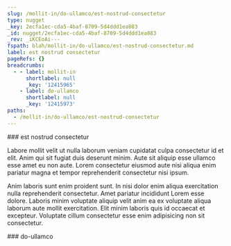 ```yaml
---
slug: /mollit-in/do-ullamco/est-nostrud-consectetur
type: nugget
_key: 2ecfa1ec-cda5-4baf-8709-5d4ddd1ea083
_id: nugget/2ecfa1ec-cda5-4baf-8709-5d4ddd1ea083
_rev: _iKCEoAi---
fspath: blah/mollit-in/do-ullamco/est-nostrud-consectetur.md
label: est nostrud consectetur
pageRefs: {}
breadcrumbs:
  - - label: mollit-in
      shortlabel: null
      _key: '12415965'
    - label: do-ullamco
      shortlabel: null
      _key: '12415973'
paths:
  - /mollit-in/do-ullamco/est-nostrud-consectetur
---
```


<NuggetArea>
<Nugget slug="/mollit-in/do-ullamco/est-nostrud-consectetur" type="nugget" _key="2ecfa1ec-cda5-4baf-8709-5d4ddd1ea083" _id="nugget/2ecfa1ec-cda5-4baf-8709-5d4ddd1ea083" _rev="_iKCEoAi---" fspath="blah/mollit-in/do-ullamco/est-nostrud-consectetur.md" label="est nostrud consectetur" paths="/mollit-in/do-ullamco/est-nostrud-consectetur">
<NuggetBody>
### est nostrud consectetur

Labore mollit velit ut nulla laborum veniam cupidatat culpa consectetur id et elit. Anim qui sit fugiat duis deserunt minim. Aute sit aliquip esse ullamco esse amet eu non aute. Lorem consectetur eiusmod aute nisi aliqua enim pariatur magna et tempor reprehenderit consectetur nisi ipsum.

Anim laboris sunt enim proident sunt. In nisi dolor enim aliqua exercitation nulla reprehenderit consectetur. Amet pariatur incididunt Lorem esse dolore. Laboris minim voluptate aliquip velit anim ea ex voluptate aliqua laborum aute mollit exercitation. Elit minim laboris quis id occaecat et excepteur. Voluptate cillum consectetur esse enim adipisicing non sit consectetur.

</NuggetBody>
<Breadcrumbs>
<Crumbs>
<Crumb _key="12415965" label="mollit-in" /><Crumb _key="12415973" label="do-ullamco" />
</Crumbs>
</Breadcrumbs>
</Nugget>

<NuggetsInbound>
</NuggetsInbound>
<NuggetsOutbound>
</NuggetsOutbound>
</NuggetArea>
<PassagesInbound>
<Passage direction="inbound" type="passage" _key="12415973" _id="passage/12415973" _rev="_iKCEoA---A" label="do-ullamco" passage="do-ullamco" fspath="blah/mollit-in/do-ullamco" paths="/mollit-in/do-ullamco" slug="/mollit-in/do-ullamco">
<NuggetBody>
### do-ullamco

</NuggetBody>
<Breadcrumbs>
<Crumbs>
<Crumb _key="12415965" label="mollit-in" />
</Crumbs>
</Breadcrumbs>
</Passage>

</PassagesInbound>
<PassagesOutbound>
</PassagesOutbound>